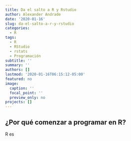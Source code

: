 ```yaml
---
title: Da el salto a R y Rstudio
author: Alexander Andrade
date: '2020-01-16'
slug: da-el-salto-a-r-y-rstudio
categories:
  - R
tags:
  - R
  - RStudio
  - rstats
  - Programación
subtitle: ''
summary: ''
authors: []
lastmod: '2020-01-16T06:15:12-05:00'
featured: no
image:
  caption: ''
  focal_point: ''
  preview_only: no
projects: []
---
```


## ¿Por qué comenzar a programar en R?

R es 